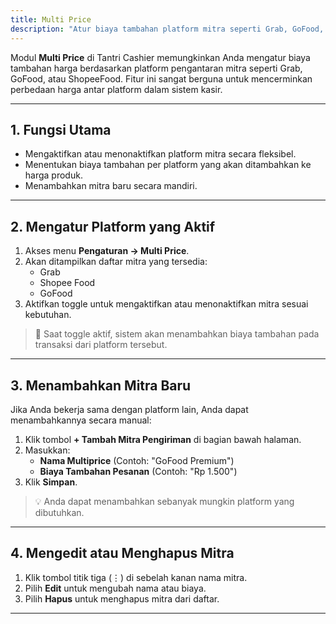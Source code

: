 ```yaml
---
title: Multi Price
description: "Atur biaya tambahan platform mitra seperti Grab, GoFood, dan ShopeeFood melalui Modul Multi Price Tantri Cashier."
---
```


Modul **Multi Price** di Tantri Cashier memungkinkan Anda mengatur biaya tambahan harga berdasarkan platform pengantaran mitra seperti Grab, GoFood, atau ShopeeFood. Fitur ini sangat berguna untuk mencerminkan perbedaan harga antar platform dalam sistem kasir.

---

## 1. Fungsi Utama

- Mengaktifkan atau menonaktifkan platform mitra secara fleksibel.
- Menentukan biaya tambahan per platform yang akan ditambahkan ke harga produk.
- Menambahkan mitra baru secara mandiri.

---

## 2. Mengatur Platform yang Aktif

1. Akses menu **Pengaturan → Multi Price**.
2. Akan ditampilkan daftar mitra yang tersedia:
   - Grab
   - Shopee Food
   - GoFood
3. Aktifkan toggle untuk mengaktifkan atau menonaktifkan mitra sesuai kebutuhan.

> 🔔 Saat toggle aktif, sistem akan menambahkan biaya tambahan pada transaksi dari platform tersebut.

---

## 3. Menambahkan Mitra Baru

Jika Anda bekerja sama dengan platform lain, Anda dapat menambahkannya secara manual:

1. Klik tombol **+ Tambah Mitra Pengiriman** di bagian bawah halaman.
2. Masukkan:
   - **Nama Multiprice** (Contoh: "GoFood Premium")
   - **Biaya Tambahan Pesanan** (Contoh: "Rp 1.500")
3. Klik **Simpan**.

> 💡 Anda dapat menambahkan sebanyak mungkin platform yang dibutuhkan.

---

## 4. Mengedit atau Menghapus Mitra

1. Klik tombol titik tiga (⋮) di sebelah kanan nama mitra.
2. Pilih **Edit** untuk mengubah nama atau biaya.
3. Pilih **Hapus** untuk menghapus mitra dari daftar.

---
